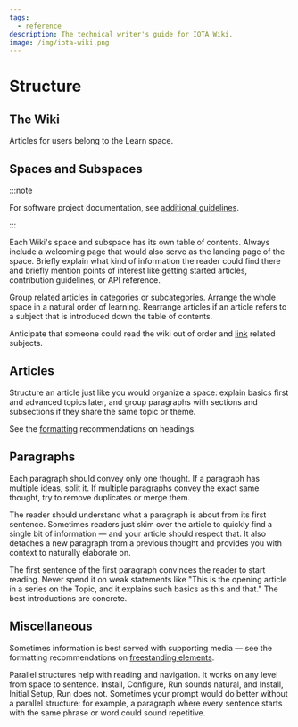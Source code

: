 ```yaml
---
tags:
  - reference
description: The technical writer's guide for IOTA Wiki.
image: /img/iota-wiki.png
---
```


# Structure

## The Wiki

Articles for users belong to the Learn space.

## Spaces and Subspaces

:::note

For software project documentation, see [additional guidelines](../structure/overview.md).

:::

Each Wiki's space and subspace has its own table of contents. Always include a welcoming page that would also serve as the landing page of the space. Briefly explain what kind of information the reader could find there and briefly mention points of interest like getting started articles, contribution guidelines, or API reference.

Group related articles in categories or subcategories. Arrange the whole space in a natural order of learning. Rearrange articles if an article refers to a subject that is introduced down the table of contents.

Anticipate that someone could read the wiki out of order and [link](./formatting.md#links) related subjects.

## Articles

Structure an article just like you would organize a space: explain basics first and advanced topics later, and group paragraphs with sections and subsections if they share the same topic or theme.

See the [formatting](./formatting.md#headings) recommendations on headings.

## Paragraphs

Each paragraph should convey only one thought. If a paragraph has multiple ideas, split it. If multiple paragraphs convey the exact same thought, try to remove duplicates or merge them.

The reader should understand what a paragraph is about from its first sentence. Sometimes readers just skim over the article to quickly find a single bit of information — and your article should respect that. It also detaches a new paragraph from a previous thought and provides you with context to naturally elaborate on.

The first sentence of the first paragraph convinces the reader to start reading. Never spend it on weak statements like "This is the opening article in a series on the Topic, and it explains such basics as this and that." The best introductions are concrete.

## Miscellaneous

Sometimes information is best served with supporting media — see the formatting recommendations on [freestanding elements](./formatting.md#freestanding-elements).

Parallel structures help with reading and navigation. It works on any level from space to sentence. Install, Configure, Run sounds natural, and Install, Initial Setup, Run does not. Sometimes your prompt would do better without a parallel structure: for example, a paragraph where every sentence starts with the same phrase or word could sound repetitive.
